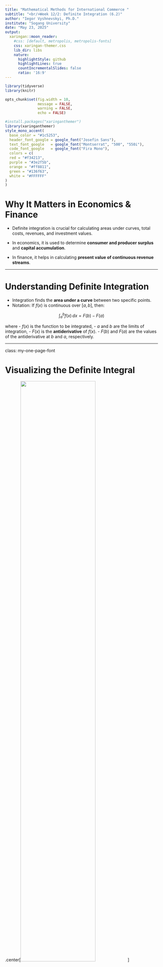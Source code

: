 ```yaml
---
title: "Mathematical Methods for International Commerce "
subtitle: "<br/>Week 12/2: Definite Integration (6.2)"
author: "Iegor Vyshnevskyi, Ph.D."
institute: "Sogang University"
date: "May 23, 2025"
output:
  xaringan::moon_reader:
    #css: [default, metropolis, metropolis-fonts]
    css: xaringan-themer.css
    lib_dir: libs
    nature:
      highlightStyle: github
      highlightLines: true
      countIncrementalSlides: false
      ratio: '16:9'
---
```


<style>
@media print{
  body, html, .remark-slides-area, .remark-notes-area {
    height: 100% !important;
    width: 100% !important;
    overflow: visible;
    display: inline-block;
    }
</style>

<style type="text/css">
.remark-slide-content {
    font-size: 34px;
    padding: 1em 4em 1em 4em;
}
</style>

<style type="text/css">
.my-one-page-font {
  font-size: 28px;
}
</style>

</style>

<style type="text/css">
.my-one-page-font-table {
  font-size: 24px;
}
</style>


```r
library(tidyverse)
library(knitr)

opts_chunk$set(fig.width = 10, 
               message = FALSE, 
               warning = FALSE,
               echo = FALSE)
```

```r
#install.packages("xaringanthemer")
library(xaringanthemer)
style_mono_accent(
  base_color = "#1c5253",
  header_font_google = google_font("Josefin Sans"),
  text_font_google   = google_font("Montserrat", "500", "550i"),
  code_font_google   = google_font("Fira Mono"),
  colors = c(
  red = "#f34213",
  purple = "#3e2f5b",
  orange = "#ff8811",
  green = "#136f63",
  white = "#FFFFFF"
)
)
```


# Why It Matters in Economics & Finance

- Definite integration is crucial for calculating areas under curves, total costs, revenues, and investment values.

- In economics, it is used to determine **consumer and producer surplus** and **capital accumulation**.

- In finance, it helps in calculating **present value of continuous revenue streams**.

---

# Understanding Definite Integration

- Integration finds the **area under a curve** between two specific points.
- Notation: If $f(x)$ is continuous over $[a, b]$, then:

$$
\int_a^b f(x) \, dx = F(b) - F(a)
$$

where
- $f(x)$ is the function to be integrated,
- $a$ and $b$ are the limits of integration,
- $F(x)$ is the **antiderivative** of $f(x)$.
  - $F(b)$ and $F(a)$ are the values of the antiderivative at $b$ and $a$, respectively.

---

class: my-one-page-font

# Visualizing the Definite Integral

.center[<img src="p2.png" height="70%" width="70%">]

- This graph shows the general concept of finding the area under a curve between two points, $a$ and $b$.

- The definite integral gives the **net area** between the curve and the x-axis over the interval $[a, b]$.
- The area can be positive or negative depending on the position of the curve relative to the x-axis.
- If the curve is above the x-axis, the area is positive; if below, the area is negative.

---

# Understanding Definite Integration (cont)

- Example:

$$
\int_0^3 (2x + 1) \, dx = \left[ x^2 + x \right]_0^3 = (9 + 3) - (0 + 0) = 12
$$

- Example:

  - Find the area under $y = x^2$ from $x = 1$ to $x = 2$.

  $$
  \int_1^2 x^2 \, dx = \left[ \frac{x^3}{3} \right]_1^2 = \frac{8}{3} - \frac{1}{3} = \frac{7}{3}
  $$

---

# Visualizing the Area Under a Curve

.center[<img src="p1.png" height="50%" width="50%">]

- This graph illustrates the area under the curve $y = x^2$ between $x = 1$ and $x = 2$.

- The area represents the **definite integral** value.

---


# Definite Integration Examples

### Example (a): Evaluating the Definite Integral

Evaluate the definite integral:

$$
\int_2^6 3 \, dx
$$

**Solution:**

We integrate the constant function:

$$
\int_2^6 3 \, dx = [3x]_2^6 = 3(6) - 3(2) = 18 - 6 = 12
$$

This can also be confirmed graphically by calculating the area of the rectangle (Figure 6.3):
- **Base:** $6 - 2 = 4$
- **Height:** $3$
- **Area:** $4 \times 3 = 12$
---
### Example (a): Evaluating the Definite Integral (cont)

.center[<img src="p3.png" height="100%" width="100%">]


---

### Example (b): Evaluating the Definite Integral

Evaluate the definite integral:

$$
\int_0^2 (x + 1) \, dx
$$

**Solution:**

We integrate the linear function:

$$
\int_0^2 (x + 1) \, dx = \left[ \frac{x^2}{2} + x \right]_0^2
$$

Substituting the limits:

$$
= \left( \frac{2^2}{2} + 2 \right) - \left( \frac{0^2}{2} + 0 \right)
$$

$$
= (2 + 2) - (0) = 4
$$

---
### Example (b): Evaluating the Definite Integral (cont)

Graphically, this is represented as a region under $y=x+1$ (Figure 6.4a) and a one-half of the rectangle (Figure 6.4b):
- **Base:** $2$
- **Height:** $4$
- **Area:** $\frac{1}{2} \times 2 \times 4 = 4$

.center[<img src="p4.png" height="50%" width="50%">]

---



# Area Under Demand Curve - Consumer Surplus

.center[<img src="p5.png" height="50%" width="50%">]

- Consumer surplus is the area under the demand curve and above the price line.

- It measures the **benefit consumers receive** when purchasing a product at a given price.

---

# Area Under Demand Curve - Consumer Surplus (cont)

## Problem Statement

- Find the **consumer’s surplus** at $Q = 5$ for the demand function:

$$
P = 30 - 4Q
$$

---
# Area Under Demand Curve - Consumer Surplus (cont)

## Step 1: Define the Function

- The demand function is:

$$
f(Q) = 30 - 4Q
$$

- At $Q_0 = 5$, the price is:

$$
P_0 = 30 - 4(5) = 10
$$

---
# Area Under Demand Curve - Consumer Surplus (cont)

## Step 2: Consumer Surplus Formula

The formula for **consumer’s surplus** is:

$$
CS = \int_0^{Q_0} f(Q) \, dQ - Q_0 	\times P_0
$$

Substituting the given values:

$$
CS = \int_0^5 (30 - 4Q) \, dQ - 5 	\times 10
$$

---
# Area Under Demand Curve - Consumer Surplus (cont)

## Step 3: Solve the Integral with R

```r
# Define the function
f <- function(Q) { 30 - 4 * Q }

# Integrate
cs_integral <- integrate(f, lower = 0, upper = 5)$value

# Calculate CS
P0 <- 10
Q0 <- 5
CS <- cs_integral - Q0 * P0

# Display result
CS
```

---
# Area Under Demand Curve - Consumer Surplus (cont)

## Step 4: Mathematical Solution

1. Integrate:

$$
\int_0^5 (30 - 4Q) \, dQ = [30Q - 2Q^2]_0^5
$$

$$
= (30 	\times 5 - 2 	\times 5^2) - (30 	\times 0 - 2 	\times 0^2)
$$

$$
= (150 - 50) - (0 - 0) = 100
$$

2. Calculate CS:

$$
CS = 100 - 5 	\times 10 = 100 - 50 = 50
$$

**Answer:** The consumer surplus is **50 units**.


---

# Producer Surplus

.center[<img src="p6.png" height="70%" width="70%">]

- Producer surplus is the area above the supply curve and below the price line.

- It represents the **benefit producers receive** by selling at a market price higher than the minimum they would accept.

---

# Producer Surplus (cont)

# Producer’s Surplus - Example

### Given:
- Demand function: $P = 35 - Q^2$
- Supply function: $P = 3 + Q^2$

**Objective:** Calculate the producer’s surplus assuming pure competition.

---
# Producer Surplus (cont)

## Step 1: Find Equilibrium

- Set demand equal to supply:

$$
35 - Q^2 = 3 + Q^2
$$

$$
35 - 2Q^2 = 3
$$

$$
-2Q^2 = -32
$$

$$
Q^2 = 16 \implies Q = 4
$$

- Equilibrium price:

$$
P_0 = 35 - (4)^2 = 19
$$

---
# Producer Surplus (cont)

## Step 2: Define Producer Surplus

$$
PS = Q_0 P_0 - \int_0^{Q_0} (3 + Q^2) \, dQ
$$

Where:
- $Q_0 = 4$
- $P_0 = 19$

---
# Producer Surplus (cont)

## Step 3: Calculate Producer Surplus wih R

```r
Q0 <- 4
P0 <- 19

# Define the supply function
supply <- function(Q) {
  3 + Q^2
}

# Calculate integral
integral <- integrate(supply, lower = 0, upper = Q0)$value

# Calculate PS
PS <- Q0 * P0 - integral
PS
```

---
# Producer Surplus (cont)

## Step 4: Mathematical Solution
1. Calculate the integral:
$$
\int_0^4 (3 + Q^2) \, dQ = [3Q + \frac{Q^3}{3}]_0^4
$$
$$
= (3 \times 4 + \frac{4^3}{3}) - (0)
$$
$$
= (12 + \frac{64}{3}) - 0
$$
$$
= \frac{36}{3} + \frac{64}{3} = \frac{100}{3}
$$

---
# Producer Surplus (cont)

## Step 4: Mathematical Solution (cont)

2. Calculate PS:
$$
PS = Q_0 P_0 - \int_0^{Q_0} (3 + Q^2) \, dQ
$$
$$
= 4 \times 19 - \frac{100}{3}
$$
$$
= 76 - \frac{100}{3}
$$
$$
= \frac{228}{3} - \frac{100}{3} = \frac{128}{3}
$$
$$
= 42.67
$$

---
# Producer Surplus (cont)

## Step 5: Interpretation

- The producer's surplus is approximately 42.67.

- This represents the area above the supply curve and below the equilibrium price line up to the equilibrium quantity.

---

# Net Investment and Capital Formation

## Understanding Net Investment

- **Net Investment (I)** is defined as the rate of change of capital stock (K).
- The relationship is given by:

$$
I(t) =\frac{dK}{dt}
$$

- Here, $I(t)$ is the flow of money in dollars per year, and $K(t)$ is the accumulated capital.

---
# Net Investment and Capital Formation (cont)

## Capital Formation - Definite Integral

- To calculate the capital formation over a period from $t_1$ to $t_2$, we use:

$$
\int_{t_1}^{t_2} I(t) \, dt
$$

- If we are given the investment flow function, we integrate to find the capital stock.

.small[Note: Capital accumulation is the total amount of capital accumulated over time, considering continuous inflows and outflows.]

---
# Net Investment and Capital Formation (cont)

## Example - Capital Formation

**Investment Flow Function:**
$$
I(t) = 9000 \sqrt{t}
$$

(a) Calculate the capital formation from the end of the first year to the end of the fourth year with R:

```r
# Integration for capital formation
capital_formation <- integrate(function(t) 9000 * sqrt(t), lower = 1, upper = 4)$value
capital_formation
```

---
# Net Investment and Capital Formation (cont)

## Example - Capital Formation (cont)

(b) Determine the number of years before capital stock exceeds $100,000 with R.

We need to solve:
$$
\int_0^T 9000 \sqrt{t} \, dt = 100000
$$

```r
# Solving for T
solve_T <- function(T) {
  integral_value <- integrate(function(t) 9000 * sqrt(t), lower = 0, upper = T)$value
  return(integral_value - 100000)
}

T_value <- uniroot(solve_T, c(0, 10))$root
T_value
```

- The capital stock reaches $100,000 approximately **6.5 years** into the investment period.

---
class: my-one-page-font

# Net Investment and Capital Formation (cont)

## Example - Capital Formation (cont)
### Mathematical Solution (a)
- The integral is:
$$
\int_1^4 9000 \sqrt{t} \, dt = 9000 \left[ \frac{2}{3} t^{3/2} \right]_1^4
$$
- Evaluating the integral:
$$
= 9000 \left( \frac{2}{3} (4^{3/2}) - \frac{2}{3} (1^{3/2}) \right)
$$
$$
= 9000 \left( \frac{2}{3} (8) - \frac{2}{3} (1) \right)
$$
$$
= 9000 \left( \frac{16}{3} - \frac{2}{3} \right) = 9000 \left( \frac{14}{3} \right) = 42000
$$


**Answer:** The capital formation from the end of the first year to the end of the fourth year is **$42,000**.

---
class: my-one-page-font

# Net Investment and Capital Formation (cont)

## Example - Capital Formation (cont)
### Mathematical Solution (b)
- To find $T$ such that:
$$
\int_0^T 9000 \sqrt{t} \, dt = 100000
$$
- The integral is:
$$
\int_0^T 9000 \sqrt{t} \, dt = 9000 \left[ \frac{2}{3} t^{3/2} \right]_0^T
$$
- Evaluating the integral:
$$
= 9000 \left( \frac{2}{3} T^{3/2} - 0 \right)
$$
$$
= 6000 T^{3/2}
$$

---
class: my-one-page-font

# Net Investment and Capital Formation (cont)

## Example - Capital Formation (cont)
### Mathematical Solution (b) (cont)

- Setting equal to $100,000$:
$$
6000 T^{3/2} = 100000
$$
$$
T^{3/2} = \frac{100000}{6000}
$$
$$
T^{3/2} = \frac{50}{3}
$$
$$
T = \left( \frac{50}{3} \right)^{2/3} \approx 6.5
$$

**Answer:** The capital stock exceeds $100,000$ approximately **6.5 years** after the start of the investment.

---

# Net Investment and Capital Formation (cont)

# Interpretation and Insights

- Capital formation provides a measure of how investment over time accumulates into capital stock.

- Understanding the time it takes for investment to achieve certain capital levels helps in financial planning and forecasting.
---

# Present Value of Continuous Revenue Stream

## Problem Statement

- Calculate the present value of a continuous revenue stream of $1000 per year for 5 years, discounted at 9% annually.

- The present value is given by:

$$
P = \int_0^5 1000 e^{-0.09t} \, dt
$$

---
# Present Value of Continuous Revenue Stream (cont)

## Step 1: Setup the Integral

- We need to evaluate the definite integral:

$$
P = \int_0^5 1000 e^{-0.09t} \, dt
$$

- This integral represents the **present value** of a revenue stream discounted continuously.

---
# Present Value of Continuous Revenue Stream (cont)

## Step 2: Solve the Integral

- The integral is of the form:

$$
\int e^{at} \, dt =\frac{1}{a} e^{at} + C
$$

- Applying the integral:

$$
\int 1000 e^{-0.09t} \, dt =\frac{1000}{-0.09} e^{-0.09t} \Bigg|_0^5
$$

---
# Present Value of Continuous Revenue Stream (cont)

## Step 3: Evaluate the Integral

- Evaluating at the bounds:

$$
P = \frac{1000}{0.09} \left( e^{-0.09 	\times 5} - e^{0} 
\right)
$$

$$
= -11111.11 \left( e^{-0.45} - 1 
\right)
$$

---
# Present Value of Continuous Revenue Stream (cont)

## Step 4: Calculate the Present Value

- Approximating $e^{-0.45} \approx 0.6376$:

$$
P \approx -11111.11 (0.6376 - 1)
$$

$$
\approx -11111.11 	\times -0.3624
$$

$$
\approx 4026.35
$$

**Answer:** The present value of the continuous revenue stream is **$4026.35**.

---


# Practice Problems

1. Evaluate the definite integral:
   - $\int_1^4 (3x^2 + 2) \, dx$

2. Calculate the consumer surplus given the demand curve $P = 50 - 2Q$ and market price $P = 30$.

3. Determine the present value of a continuous revenue stream given by $R(t) = 150e^{0.04t}$ over 3 years.

???


#---

# Problem 1: Definite Integral

**Evaluate the integral:**

$$
\int_1^4 (3x^2 + 2) \, dx
$$

**Step 1: Integrate the function:**

$$
\int (3x^2 + 2) \, dx = \int 3x^2 \, dx + \int 2 \, dx
$$

$$
= x^3 + 2x + C
$$

**Step 2: Apply the limits:**

$$
\left[ x^3 + 2x \right]_1^4 = (4^3 + 2 \cdot 4) - (1^3 + 2 \cdot 1)
$$

$$
= (64 + 8) - (1 + 2)
$$

$$
= 72 - 3 = 69
$$

Answer: $69$

#---

# Problem 2: Consumer Surplus

**Given Demand Curve:**

$$
P = 50 - 2Q
$$

Market Price: $30

**Consumer Surplus Formula:**

$$
CS = \int_0^{Q^*} (P_d - P_m) \, dQ
$$

**Step 1: Find the quantity at market price:**

Set $P = 30$:

$$
30 = 50 - 2Q
$$

$$
2Q = 20 \implies Q^* = 10
$$

**Step 2: Apply the consumer surplus formula:**

$$
CS = \int_0^{10} (50 - 2Q - 30) \, dQ
$$

$$
= \int_0^{10} (20 - 2Q) \, dQ
$$

**Step 3: Integrate:**

$$
\left[ 20Q - Q^2 \right]_0^{10}
$$

$$
= (20 \cdot 10 - 10^2) - (20 \cdot 0 - 0^2)
$$

$$
= (200 - 100) - (0 - 0)
$$

$$
= 100
$$

Answer: $100

#---

# Problem 3: Present Value of Revenue Stream

**Given Revenue Function:**

$$
R(t) = 150e^{0.04t}
$$

Time Period: 3 years

**Present Value Formula:**

$$
PV = \int_0^3 150e^{0.04t} \, dt
$$

**Step 1: Integrate the exponential function:**

$$
\int 150e^{0.04t} \, dt = \frac{150}{0.04} e^{0.04t} + C
$$

**Step 2: Apply the limits:**

$$
\left[ \frac{150}{0.04} e^{0.04t} \right]_0^3
$$

$$
= \frac{150}{0.04} (e^{0.12}) - \frac{150}{0.04} (1)
$$

$$
= 3750 (1.1275) - 3750 (1)
$$

$$
= 4228.13 - 3750
$$

$$
= 478.13
$$

Answer: $478.13

#---

---

# Summary

- Definite integration calculates areas under curves, total costs, revenues, and surplus values.

- It is applied in economic analysis to assess **consumer and producer surplus** and **capital accumulation**.

- Setting up and evaluating definite integrals is essential for economic applications.

---

class: inverse, center, middle

# 2. Home work #2

---

class: my-one-page-font-table

## Homework #2

- **Due Date:** June 13, 2025, before the start of class.
- **Submission Format:** Submit your solutions as a single PDF file via the Cyber Campus.
- **Instructions:** 
  - Clearly show all steps and calculations.
  - Include explanations for your answers where applicable.
  - Ensure your submission is neat and well-organized.
  - Bring any questions to the office hours or email me.

- Work on your Home Assignment #2 (Jacques, 10th edition, Chapters 5-9):
  - Chapter 5.1: Exercise 5.1, Problem 5 (p. 411)
  - Chapter 5.2: Exercise 5.2, Problem 7 (p. 427)
  - Chapter 5.3: Exercise 5.3, Practice Problem inside the chapter (p. 432 only)
  - Chapter 5.4: Exercise 5.4, Problem 5 (p. 457)
  - Chapter 5.5: Exercise 5.5, Problems 6 and 7  (p. 467)
  - Chapter 5.6: Exercise 5.6, Problem 4 (p. 479)
  - Chapter 6.1: Exercise 6.1, Problem 3 (p. 506)
  - Chapter 6.2: Exercise 6.2, Problem 6 (p. 521)
  - Chapter 7.1: Exercise 7.1, Problem 5 (p. 553)
  - Chapter 7.2: Exercise 7.2, Problem 6 (p. 572)
  - Chapter 7.3: Exercise 7.3, Problem 5 (p. 584)
  - Chapter 8.1: Exercise 8.1, Problem 6 (p. 615)
  - Chapter 8.2: Exercise 8.2, Problem 3 (p. 626)
  - Chapter 9.1: Exercise 9.1, Problem 4 (p. 655)
  - Chapter 9.2: Exercise 9.2, Problem 3 (p. 670)

Good luck!


---

class: inverse, center, middle

# Any QUESTIONS?

## Thank you for your attention!

---

## Next Classes

- (May 28) **Quiz 2** 
- (May 30) Basic Matrix Operation (7.1) Matrix Inversion (7.2) 


???
1. To print pdf slides
https://stackoverflow.com/questions/54968311/xaringan-export-slides-to-pdf-while-preserving-formatting

pagedown::chrome_print("W1_ME.html") # but not all pictures are visible

2. Option: https://stackoverflow.com/questions/54968311/xaringan-export-slides-to-pdf-while-preserving-formatting

install.packages("remotes")
remotes::install_github("jhelvy/xaringanBuilder")
remotes::install_github("jhelvy/renderthis@v0.0.9")

library(xaringanBuilder)
build_pdf("DVC.html")

3. Option
writeBin(as.raw(c()), "favicon.ico") # create an empty favicon.ico file
install.packages("renderthis")
remotes::install_github('rstudio/chromote')
library(renderthis)

renderthis::to_pdf("W12_2_ME.html")

getwd()
setwd("C:/Users/Iegor/OneDrive - kdis.ac.kr/Documents/GitHub/Sogang/2025/Spring/Mathematical Economics/Week 12_2")
